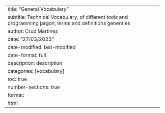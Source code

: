 ---
title: "General Vocabulary"
subtitle: Technical Vocabulary, of different tools and programming jargon, terms and definitions generales
author: Cruz Martinez 
date: "27/03/2023"
date-modified: last-modified
date-format: full
description: description
categories: [vocabulary]
toc: true
number-sections: true
format:
  html
---